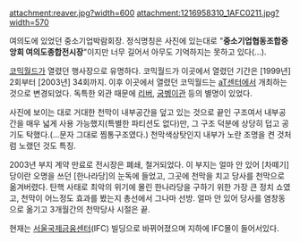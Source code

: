 attachment:reaver.jpg?width=600
attachment:1216958310_1AFC0211.jpg?width=570

여의도에 있었던 중소기업박람회장. 정식명칭은 사진에 있는대로 "'''중소기업협동조합중앙회 여의도종합전시장'''"이지만 너무 길어서 아무도 기억하지는 못하고 있다(...).

[[코믹월드]]가 열렸던 행사장으로 유명하다. 코믹월드가 이곳에서 열렸던 기간은 [1999년] 2회부터 [2003년] 34회까지. 이후 이곳에서 열렸던 코믹월드는 [[aT센터]]에서 개최하는 것으로 변경되었다.
독특한 외관 때문에 [[리버(스타크래프트)|리버]], [[굼벵이]]관 등의 별명이 있었다.

사진에 보이는 대로 거대한 천막이 내부공간을 덮고 있는 것으로 끝인 구조여서 내부공간을 매우 넓게 사용 가능했지(특별한 파티션도 없다)만, 그 구조 덕분에 상당히 덥고 공기도 탁했다.(...문자 그대로 찜통구조였다.) 천막색상탓인지 내부가 노란 조명을 켠 것처럼 노랬던 것도 특징.

2003년 부지 계약 만료로 전시장은 폐쇄, 철거되었다. 이 부지는 얼마 안 있어 [차떼기]당이란 오명을 쓰던 [한나라당]의 눈독에 들었고, 그곳에 천막을 치고 당사를 천막으로 옮겨버렸다. 탄핵 사태로 최악의 위기에 몰린 한나라당을 구하기 위한 가장 큰 정치 쇼였고, 천막이 어느정도 효과를 봤는지 총선에서 그나마 선방. 얼마 안 있어 당사를 염창동으로 옮기고 3개월간의 천막당사 시절은 끝.

현재는 [[서울국제금융센터]](IFC) 빌딩으로 바뀌어졌으며 지하에 IFC몰이 들어서있다.
